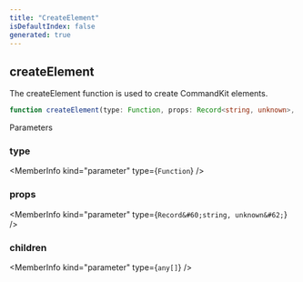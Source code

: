 ```yaml
---
title: "CreateElement"
isDefaultIndex: false
generated: true
---
```



<!-- This file was generated from the CommandKit source. Do not modify. Instead, re-run the "docgen" script -->


## createElement

<GenerationInfo sourceFile="packages/commandkit/src/components/common/element.ts" sourceLine="96" packageName="commandkit" />

The createElement function is used to create CommandKit elements.

```ts title="Signature"
function createElement(type: Function, props: Record<string, unknown>, children: any[]): CommandKitElement<ElementType>
```
Parameters

### type

<MemberInfo kind="parameter" type={`Function`} />

### props

<MemberInfo kind="parameter" type={`Record&#60;string, unknown&#62;`} />

### children

<MemberInfo kind="parameter" type={`any[]`} />

